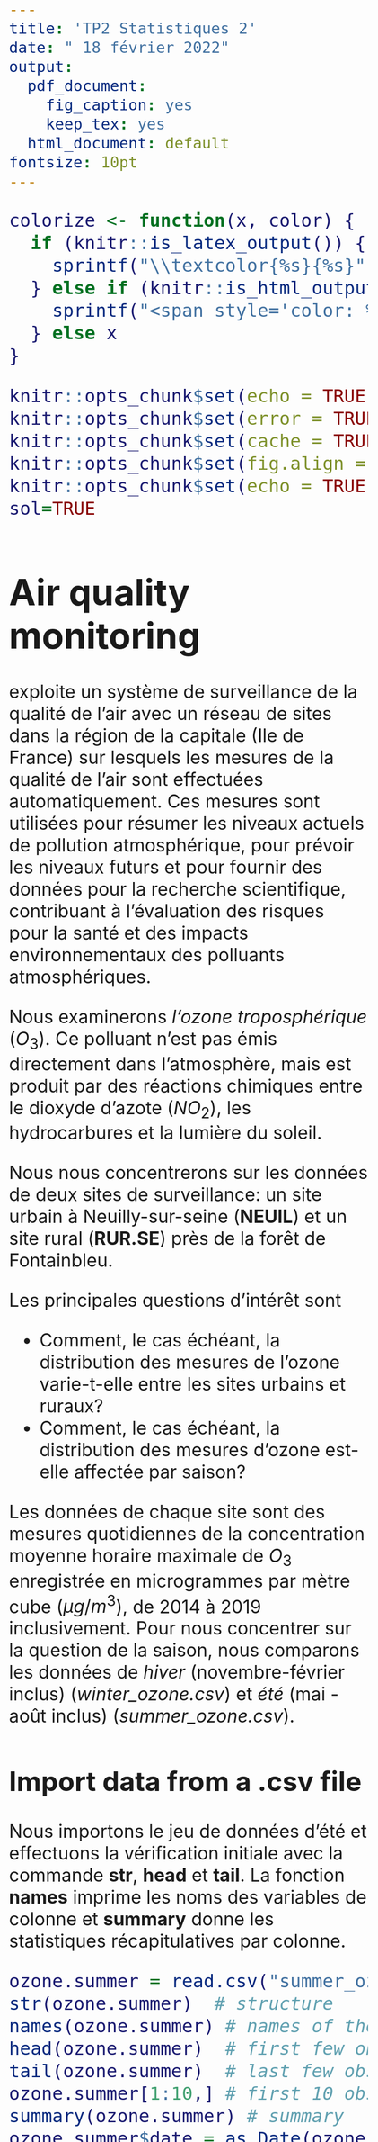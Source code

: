 ```yaml
---
title: 'TP2 Statistiques 2'
date: " 18 février 2022"
output:
  pdf_document: 
    fig_caption: yes
    keep_tex: yes
  html_document: default
fontsize: 10pt
---
```


<style type="text/css">
  body .main-container{
   max-width: 1100px !important;
   width: 1100px !important;
  }
  body {
    max-width: 1100px !important;
    margin = auto;
    padding: 5em;
  }
  body, td{
    font-size: 2em;
  }
  code.r{
    font-size: 1em;
  }
  pre{
    font-size: 1em;
    color: #191970;
  }
</style>

```r
colorize <- function(x, color) {
  if (knitr::is_latex_output()) {
    sprintf("\\textcolor{%s}{%s}", color, x)
  } else if (knitr::is_html_output()) {
    sprintf("<span style='color: %s;'>%s</span>", color, x)
  } else x
}
```
<!-- Does it show color? `r colorize("some words in red", "red")` -->

```r
knitr::opts_chunk$set(echo = TRUE)
knitr::opts_chunk$set(error = TRUE)
knitr::opts_chunk$set(cache = TRUE)
knitr::opts_chunk$set(fig.align = "center")
knitr::opts_chunk$set(echo = TRUE, results="hide")
sol=TRUE
```



\section{L'analyse exploratoire des données: révision et extension}

# Air quality monitoring

[\textcolor{blue}{Airparif}](https://airparif.asso.fr) exploite un système de surveillance de la qualité de l'air avec un réseau de sites dans la région de la capitale (Ile de France) sur lesquels les mesures de la qualité de l'air sont effectuées automatiquement. Ces mesures sont utilisées pour résumer les niveaux actuels de pollution atmosphérique, pour prévoir les niveaux futurs et pour fournir des données pour la recherche scientifique, contribuant à l'évaluation des risques pour la santé et des impacts environnementaux des polluants atmosphériques.

Nous examinerons *l'ozone troposphérique* ($O_3$). Ce polluant n'est pas émis directement dans l'atmosphère, mais est produit par des réactions chimiques entre le dioxyde d'azote ($NO_2$), les hydrocarbures et la lumière du soleil.

Nous nous concentrerons sur les données de deux sites de surveillance: un site urbain à Neuilly-sur-seine (**NEUIL**) et un site rural (**RUR.SE**) près de la forêt de Fontainbleu.

Les principales questions d'intérêt sont

* Comment, le cas échéant, la distribution des mesures de l'ozone varie-t-elle entre les sites urbains et ruraux?
* Comment, le cas échéant, la distribution des mesures d'ozone est-elle affectée par saison?

Les données de chaque site sont des mesures quotidiennes de la concentration moyenne horaire maximale de $O_3$ enregistrée en microgrammes par mètre cube ($\mu g/m^3$), de 2014 à 2019 inclusivement. Pour nous concentrer sur la question de la saison, nous comparons les données de *hiver* (novembre-février inclus) (*winter_ozone.csv*) et *été* (mai - août inclus) (*summer_ozone.csv*).

## Import data from a .csv file

Nous importons le jeu de données d'été et effectuons la vérification initiale avec la commande **str**, **head** et **tail**. La fonction **names** imprime les noms des variables de colonne et **summary** donne les statistiques récapitulatives par colonne.

```r
ozone.summer = read.csv("summer_ozone.csv")
str(ozone.summer)  # structure
names(ozone.summer) # names of the variables
head(ozone.summer)  # first few observations 
tail(ozone.summer)  # last few observations
ozone.summer[1:10,] # first 10 observations
summary(ozone.summer) # summary
ozone.summer$date = as.Date(ozone.summer$date2)  # transform chr to date format
## plot
plot(ozone.summer$date, ozone.summer$NEUIL, 
     xlab="date", ylab="max ozone", main="summer max ozone")
points(ozone.summer$date, ozone.summer$RUR.SE, col="red", pch = "x")
legend("topright", legend = c("NEUIL", "RUR.SE"), 
       col=c("black","red"), pch=c("o","x"))
```
\
1. Quelle est la taille des données? Y a-t-il une différence entre les sites urbains et ruraux? Y a-t-il une variation annuelle?
\
$\newline$
REPONSE Q1:
On a n=491.
Il n'y a pas de grandes différences entre milieux urbains et ruraux , si ce n'est que les pics d'ozones ont lieu en milieu urbain (données plus étalées).
Il ya une petite variation annuelle entre +-50 µ-grammes/m3.

2. Faites les histogrammes des données d'été sur l'ozone pour les deux sites et comparez-les. Pour les rendre comparables sur l'échelle de densité, vous pouvez utiliser l'option *prob = TRUE*.

```r
## histogram
hist(ozone.summer$NEUIL)
hist(ozone.summer$RUR.SE)
```
Une partie de la variabilité de chacune des distributions est due aux conditions climatiques, qui seront similaires puisqu'elles sont relativement proches les unes des autres. Comme nous nous intéressons à la différence des distributions, nous n'avons pas nécessairement à regarder la distribution séparée elle-même.

Nous désignons les données sur l'ozone du site urbain par $x_1, \ldots, x_n$ et le site rural par $y_1, \ldots, y_n$, l'indice indiquant les $n$ jours différents pour lesquels nous avons des mesures. L'histogramme ci-dessous montre la différence $d_i = x_i - y_i$ pour $i = 1, \ldots, n$ pour les jours d'été.

```r
hist(ozone.summer$NEUIL - ozone.summer$RUR.SE, prob=TRUE, main = "Differences")
```
La variabilité de ces données différenciées est considérablement moindre que la variabilité des mesures effectuées sur les sites séparés. Cela indique que des facteurs communs affectant les deux sites influencent la variation des valeurs d'ozone. La plupart des différences sont négatives, ce qui suggère qu'en général les mesures rurales sont plus grandes que les mesures urbaines, ce qui coïncide avec les attentes scientifiques.

\
3. Répétez l'analyse pour les données d'hiver sur l'ozone. Résumez vos découvertes.

```r
ozone.winter = read.csv("winter_ozone.csv")
str(ozone.winter)
ozone.winter$date = as.Date(ozone.winter$date2)

plot(ozone.winter$date, ozone.winter$NEUIL, xlab="date", ylab="max ozone", main="winter")
points(ozone.winter$date, ozone.winter$RUR.SE, col="red", pch = "x")
legend("topright", legend = c("NEUIL", "RUR.SE"), col=c("black","red"), pch=c("o","x"))

## histogram
hist(ozone.winter$NEUIL)
hist(ozone.winter$RUR.SE)
```
$\newline$
REPONSE Q3 : On constate 3 différences entre les statistiques d'été et d'hiver
$\newline$
-en moyenne,il y a 2 fois moins de pollution en hiver ( 45 µ-grammes/m3 en milieu urbain et 65 en milieu rural ) qu'en été ( 45 µ-grammes/m3 en milieu urbain et 90 en milieu rural )
$\newline$
-les données sont moins étalées en hiver
$\newline$
-contrairement aux périodes estivales dans lesquelles on observe des pics en milieux urbains, on observe surtout des maxima en milieu rural

## Empirical distribution function

La fonction de distribution empirique est donnée par
$$
F_n(x_{(i)}) = \frac{i}{n}
$$
aux points de données ordonnés $x_{(1)} \leq x_{(2)} \leq \ldots \leq x_{(n)}$. Pour les valeurs de $x$ entre les points de données, nous avons
$$
F_n(x) = \frac{i}{n}\,, \mbox{où  } x_{(i)}\leq x < x_{(i+1)}
$$
Par exemple, les 20 premières observations des mesures d'ozone en milieu urbain sont
```r
xx = ozone.summer$NEUIL[1:20]
sort(xx)
plot(ecdf(xx))
```


\
4. Faites le c.d.f empirique des jeux de données complets pour chaque site. Expliquez comment utiliser les graphiques pour estimer la médiane.

```r
par(mfrow=c(2,2))
plot(ecdf(ozone.summer$NEUIL), main="summer-NEUIl")
plot(ecdf(ozone.summer$RUR.SE), main="summer-RUR.SE")
plot(ecdf(ozone.winter$NEUIL), main="winter-NEUIL")
plot(ecdf(ozone.winter$RUR.SE), main="winter-RUR.SE")
```
$\newline$
REPONSE Q4 : 
$\newline$
Pour trouver la médiane dans chacun des 4 graphiques il suffit de regarder l'abscisse x correspondant à Fn(x)= 0.5
$\newline$
## Sample covariance and sample correlation

La **corrélation** entre deux variables aléatoires $X$ et $Y$ est
$$
\rho = \mbox{Corr}(X,Y) = \frac{E[(X-E[X])(Y-E[Y])]}{\sqrt{\mbox{Var}(X)\mbox{Var}(Y)}}
$$

Le code suivant simule à partir d'une distribution normale bivariée avec une moyenne nulle, une variance unitaire et une corrélation $\rho$, $-1 \leq \rho \leq 1$:
```r
#install.packages("MASS") # if not installed already
library(MASS)
?mvrnorm  # help
rho = 0.5
xx = mvrnorm(n=100, mu=c(0,0), Sigma = matrix(c(1,rho, rho, 1), ncol=2))
xx[1:10,]
xxlim = c(min(xx), max(xx))
plot(xx[,1], xx[,2], main = paste("corr=", rho), xlim = xxlim, yli=xxlim)
abline(a=0, b=1, col='gray') # add line y=x
```
\
5. Expérimentez avec une plage de valeurs de $\rho$ et comparez les nuages de points. Décrivez l'effet de $\rho$.
```r
vrho = seq(-0.9, 0.9, by=0.3)
k = length(vrho)
xxlim = c(-2.5, 2.5)
par(mfrow=c(3,3))
for (ik in 1:k){
  rho = vrho[ik]
  xx = mvrnorm(n=100, mu=c(0,0), Sigma = matrix(c(1,rho, rho, 1), ncol=2))
  plot(xx[,1], xx[,2], main = paste("corr=", signif(rho,1)), xlim = xxlim, yli=xxlim)
}
```

Le **coefficient de corrélation d'échantillon** de $n$ paires d'observations $(x_1, y_1), \ldots, (x_n, y_n)$ est noté $r$ et est donné par
$$
r = \frac{1}{n}\sum_{i=1}^n\left(\frac{x_i-\bar x}{s_x}\right)\left(\frac{y_i-\bar y}{s_y}\right)
$$
où $\bar x$ et $\bar y$ sont les moyennes de l'échantillon et $s_x$ et $s_y$ sont les écarts types de l'échantillon.

La corrélation mesure une dépendance linéaire d'une manière indépendante de l'échelle. La **covariance** entre deux variables aléatoires $X$ et $Y$ est définie de manière similaire:

La **covariance** entre les variables aléatoires $X$ et $Y$ est
$$
\mbox{Cov}(X,Y) = E[(X-E[X])(Y-E[Y])]
$$
La **covariance d'échantillon** de $n$ observations appariées $(x_1, y_1), \ldots, (x_n, y_n)$ est donnée par
$$
\frac{1}{n}\sum_{i=1}^n(x_i-\bar x)(y_i-\bar y) = r s_x s_y
$$
$\newline$
REPONSE Q5:
$\newline$
Selon certaines valeurs de la corrélation , il ya des droites et des nuages difformes de points.
Plus la corrélation tend vers 1 en valeur absolue , plus les données de la loi binômiale s'alignent en une droite.
$\newline$
\
6. La production d'ozone peut persister pendant plusieurs jours. Le code suivant crée le nuage de points de $x_t$ contre $x_{t-1}$ pour toutes les valeurs de $t$ pour l'ozone urbain en été.
```r
x = ozone.summer$NEUIL
n = length(x)
plot(x[1:(n-1)], x[2:n], main="summer-NEUIL")
abline(a=0, b=1, col="gray")
```
Qu'observez-vous? Estimez le coefficient de corrélation.
$\newline$
REPONSE Q6:
$\newline$
On observe une forte concentration entre 50 et 100 , cette concentration s'aligne bien sur une droite et représente donc une forte corrélation pour ces données (contrairement aux autres points dispersés, comme vu dans les premières questions).
```r
cor(x[1:n-1],x[2:n])
```
On estime le coefficient de corrélation entre chaque point et son suivant à 0.571106.
$\newline$
\
7. Explorez la dépendance pour la série différenciée $d_i, 1 \leq i \leq n$. Qu'observez-vous?
```r
diff.s = ozone.summer$NEUIL - ozone.summer$RUR.SE
n = length(diff.s)
par(mfrow=c(2,2))
for (k in 1:4){
  plot(diff.s[1:(n-k)], diff.s[(k+1):n], main = paste("lag =", k))
}
# no strong dependence
```
On observe peu de différences entre les 4 graphiques, la dépendance pour la série différenciée est très faible , il n'y a donc pas de dépendance.

\section{Moyenne et phénomène de concentration}

Nous allons montrer que la moyenne d'une variable aléatoire est un résumé déterministe d'une v.a., dont la qualité est contrôlée par la variance. 
\begin{enumerate}\addtocounter{enumi}{7}
\item Rappeler l'inégalité de Bienaymé-Chebychef  dans les cas Gaussien et Poisson.

$\newline$
REPONSE Q8:
Loi gaussienne $$X \sim \mathcal{N}(\mu,\,\sigma^{2}) : \forall a > 0 , P\left ( \left| X-\mu \right| \geq a \right )\leq \frac{\sigma^{2} }{a^{2}}$$ 

Loi de poisson $$X \sim \mathcal{P}(\lambda) : \forall a > 0 , P\left ( \left| X-\lambda \right| \geq a \right ) \leq \frac{\lambda }{a^{2}}$$ 

\item Estimer par Monte Carlo les probabilités de déviation d'une variable aléatoire de sa moyenne.
\begin{enumerate}
\item Exprimer $P\left(\left|X-\mu\right|\geq\delta\right)$ comme l'espérance d'une certaine variable aléatoire $Z$.

\item Simuler un échantillon de taille $N$ $Z_{1},Z_{2},\dots,Z_{N}$ de même loi que $Z$ (dans le cas Gaussien, Pareto et Poisson) - on prendra $N$ grand. Déterminer une estimation de $P\left(\left|X-\mu\right|\geq\delta\right)$.

Pouvez vous déterminer la précision de cette estimation? 
\item Comparer avec les bornes obtenues par Bienaymé Chebychev pour plusieurs $\delta$. Faites varier $\sigma$. 
\item Dans le cas Gaussien et Poisson, comparer les estimations Monte-Carlo de $P(X-\mu \geq \delta)$ avec les bornes données par les inégalités Chernoff pour plusieurs $\delta$ et $\sigma$ (cf. cours). 
\end{enumerate}

REPONSE Q9:
$\newline$
9a)
$$P\left ( \left| X-\mu \right| \geq \delta \right )=E\left (1 _{\left| X-\mu \right| \geq \delta} \right)=E(Z)$$

(Chernoff:
$$P\left (  X \geq a \right )=e^{-ta}E\left (e^{tX} \right)$$)

9b)c)d) REGARDER LE RMD POUR LES RESULTATS (conversion en latex problématique)

On obtient des probabilités qui tendent vers 0 à mesure que les paramètres augmentent.
\begin{verbatim}
```r
library(Pareto)
library(rmutil)
estimatemc<- function(N, delta, mu, sigma, a, alpha, lambda) {
  XN <- list("Gauss" = rnorm(N, mu, sigma), "Pareto" = rpareto(N, a, alpha), "Poisson" = rpois(N, lambda))
  XNmoy <- list("Gauss" = mu, "Pareto" = alpha*a/(alpha - 1), "Poisson" = lambda)
  ZN <- list()
  ZNmoy <- list()
  for (distrib in names(XN)) {
    XNi <- XN[[distrib]]
    XNimoy <- XNmoy[[distrib]]
    ZN[[distrib]] <- unlist(lapply(XNi, function(xi) { if (abs(xi-XNimoy) >= delta) { return(1) } else return(0) }))
    ZNmoy[[distrib]] <- (ZN[[distrib]])
  }
  return (list("XN" = XN, "XN_moy" = XNmoy, "ZN" = ZN, "ZN_moy" = ZNmoy))
}
N <- 1e5
estimation <- estimatemc(N, delta=1, mu=0, sigma=1, a=1.0, alpha=2.5, lambda=1)

markovsup <- function(Z, N, eps) {
  return (var(Z) / (eps * N));
}
eps <- 1e-4

XN <- estimation[["XN"]]
ZN <- estimation[["ZN"]]
for (distrib in names(XN)) {
  print(paste(distrib, ":", markovsup(ZN[[distrib]], N, eps)))
}

for (delta in c(1, 5, 10)) {
  for (sigma in c(1, 10, 100)) {
    estimation <- estimatemc(N, delta, mu=0, sigma, a=1.0, alpha=2.5, lambda=1)
    XN <- estimation[["XN"]]
    ZN <- estimation[["ZN"]]
    print("-----------------------------")
    print(paste("Pour delta=", delta, " et sigma=", sigma, sep=""))
    for (distrib in names(XN)) {
      print(paste(distrib, ":", markovsup(ZN[[distrib]], N, eps)))
    }
  }
}

```
\end{verbatim}

\item Simuler un échantillon de taille $n=20$ pour les lois de Gauss et de Poisson \emph{(choisir $\sigma$, $\lambda$ approprié)}

\begin{enumerate}
\item Calculer les bornes de Chernoff dans le cas échantillon pour $\bar{X}_{n}$.
Faites varier $n=20,\,100,\,1000$. 

\item En déduire un estimateur de $\mu$ et $\lambda$ respectivement. 
\end{enumerate}

REPONSE Q10 :

REGARDER LE RMD
```r
mu <- 1
sigma <- 2
N <- 1000
ns <- c(100)

moyempirique <- function(echantillons) {
  ret <- apply(echantillons, 1, mean)
  return(ret)
}

varempirique <- function(xs) {
  n <- length(xs)
  moy <- mean(xs)
  varemp <- 0
  
  for (i in 1:n) { varemp <- varemp + (xs[i] - moy)**2 }
  varemp <- varemp / (n - 1)
  return(varemp)
}

for (n in ns) {
  g <- matrix(rnorm(N * n, mu, sigma), N, n)
  moyemp <- moyempirique(g)
  varemp <- apply(g, 1, varempirique)
  U <- (g - moyemp) / varemp
  hist(U, breaks = n, main = paste("Échantillon - Loi gaussienne pour n = ", n))
}
```

```r
range <- c(20,100,1000)

borneno <- c()
for (i in 1:3){
  law <- rnorm(range[i],mean=0, sd = 1)
  varian <- varempirique(law)
  borneno[i] <- 10/(2*varian) 
  borneno[i] = exp(-borneno[i])
}

bornepo <- c()
for (i in 1:3){
  law <- rpois(range[i],16)
  varian <- varempirique(law)
  bornepo[i] <- 10/(2*varian) 
  bornepo[i] = exp(-bornepo[i])
}
tableau <- data.frame(range, borneno, bornepo)
colnames(tableau) = c("Taille de l'échantillon", "N(0,1)", "P(16)")
tableau
```

Pour la loi normales, les valeurs tendent vers 0; vers 0.74 pour la loi de poisson.

\item Simuler un échantillon de taille $n=20$ d'une loi de Cauchy $\mathcal{C}(\theta)$ de densité? $f(x,\theta)=\frac{1}{\pi}\frac{1}{1+(x-\theta)^{2}}$. 

\begin{enumerate}
\item Calculer la moyenne empirique $\bar{X}_{n}$. 
Faites varier la taille de l'échantillon $n=20, 100, 1000$ et $10000$. Qu'en déduire ? 


\item Expliquer ce comportement. On se rappellera notamment que la fonction caractéristique s'écrit $\phi_{\theta}(t)=\exp\left(i\theta t-\left|t\right|\right)$. 
\item Quelle est la médiane d'une loi de Cauchy $\mathcal{C}(\theta)$ ?
En déduire un estimateur de $\theta$ pour $n=20,100,1000$. 

REPONSE Q11:

REGARDER LE RMD POUR LES RESULTATS (conversion en latex problématique)

a) Pour la loi de Cauchy, on obtient les résultats suivants :

\begin{verbatim}
```r
theta <- 0
for (n in c(20, 100, 1000, 10000)) {
  cauchy <- rcauchy(n, location=theta, scale=1)
  m      <- mean(cauchy)
  print(paste("n=", n, " ; la moyenne empirique calculée est: ", m, sep=""))
}

```
\end{verbatim}
La moyenne empirique donne des valeurs très différentes selon $n$, et ne semble pas converger. 
$\newline$

b)
Une variable aléatoire X suivant une loi de Cauchy n'admet pas d'espérance. Donc le théorème centrale limite ne s'applique pas : il n'y a pas d'espérance, donc la moyenne empirique ne converge pas. Ceci s'explique par le fait que la probabilité d'obtenir une valeur éloigné de la médiane est trop elévé pour que la moyenne converge.

c)

Pour la loi de Cauchy on observe que la médiane tend vers $\theta$ -> VOIR LE RMD :

```r
theta <- 0
for (theta in c(-1, 0, 1)) {
  print("--------------------------------------------------------")
  print(paste("theta=", theta, sep=""))
  for (n in c(20, 100, 1000, 10000)) {
    cauchy <- rcauchy(n, location=theta, scale=1)
    sorted <- sort(cauchy)
    print(paste("la médiane de l'échantillon n=", n, " vaut:", sorted[n / 2 + 1], sep=""))
  }
}
```

\end{enumerate}

\end{enumerate}

